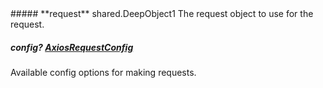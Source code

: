 
<Collapsible>
    ##### **request** shared.DeepObject1
    The request object to use for the request.
    <Collapsible.Break/>
    <DeepObject1/>
</Collapsible>

##### **config?** [AxiosRequestConfig](https://axios-http.com/docs/req_config)
Available config options for making requests.

